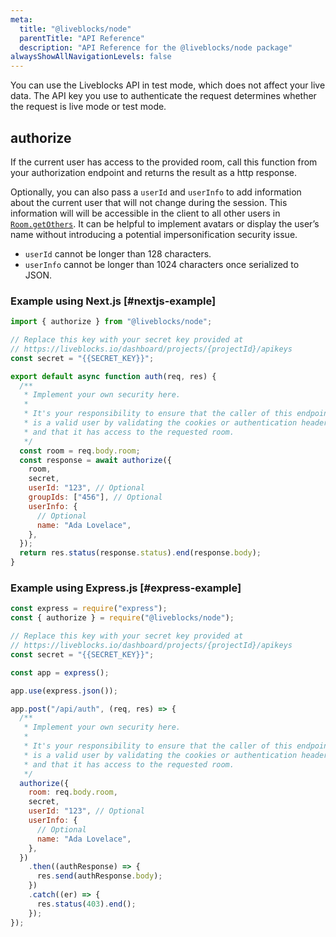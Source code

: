 ```yaml
---
meta:
  title: "@liveblocks/node"
  parentTitle: "API Reference"
  description: "API Reference for the @liveblocks/node package"
alwaysShowAllNavigationLevels: false
---
```


You can use the Liveblocks API in test mode, which does not affect your live
data. The API key you use to authenticate the request determines whether the
request is live mode or test mode.

## authorize

If the current user has access to the provided room, call this function from
your authorization endpoint and returns the result as a http response.

Optionally, you can also pass a `userId` and `userInfo` to add information about
the current user that will not change during the session. This information will
will be accessible in the client to all other users in [`Room.getOthers`][]. It
can be helpful to implement avatars or display the user’s name without
introducing a potential impersonification security issue.

- `userId` cannot be longer than 128 characters.
- `userInfo` cannot be longer than 1024 characters once serialized to JSON.

### Example using Next.js [#nextjs-example]

```js
import { authorize } from "@liveblocks/node";

// Replace this key with your secret key provided at
// https://liveblocks.io/dashboard/projects/{projectId}/apikeys
const secret = "{{SECRET_KEY}}";

export default async function auth(req, res) {
  /**
   * Implement your own security here.
   *
   * It's your responsibility to ensure that the caller of this endpoint
   * is a valid user by validating the cookies or authentication headers
   * and that it has access to the requested room.
   */
  const room = req.body.room;
  const response = await authorize({
    room,
    secret,
    userId: "123", // Optional
    groupIds: ["456"], // Optional
    userInfo: {
      // Optional
      name: "Ada Lovelace",
    },
  });
  return res.status(response.status).end(response.body);
}
```

### Example using Express.js [#express-example]

```js
const express = require("express");
const { authorize } = require("@liveblocks/node");

// Replace this key with your secret key provided at
// https://liveblocks.io/dashboard/projects/{projectId}/apikeys
const secret = "{{SECRET_KEY}}";

const app = express();

app.use(express.json());

app.post("/api/auth", (req, res) => {
  /**
   * Implement your own security here.
   *
   * It's your responsibility to ensure that the caller of this endpoint
   * is a valid user by validating the cookies or authentication headers
   * and that it has access to the requested room.
   */
  authorize({
    room: req.body.room,
    secret,
    userId: "123", // Optional
    userInfo: {
      // Optional
      name: "Ada Lovelace",
    },
  })
    .then((authResponse) => {
      res.send(authResponse.body);
    })
    .catch((er) => {
      res.status(403).end();
    });
});
```

[`room.getothers`]: /docs/api-reference/liveblocks-client#Room.getOthers
